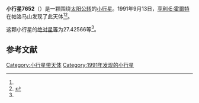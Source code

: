 {{Infobox planet
| bgcolour = #FFFFC0
| name = 7652
| symbol = 
| image = 
| caption = 
| discovery = yes
| discovery_ref = 
| discoverer = [[亨利·E·霍爾特|亨利·E·霍爾特]]
| discovery_site = [[帕洛马山|帕洛马山]] 
| discovered = 1991年9月13日
| designations = yes
| mp_name = 
| named_after = 
| alt_names = 1991 RL5/ 1954 UR / 1986 VO5 / 1994 GL3
| mp_category = [[主带小行星|主带小行星]]
| orbit_ref = <ref name="a">[http://ssd.jpl.nasa.gov/sbdb.cgi?sstr=7652 7652] {{Wayback|url=http://ssd.jpl.nasa.gov/sbdb.cgi?sstr=7652 |date=20210720203623 }}，小行星數據庫瀏覽器（JPL Small-Body Database Browser）－[[美国国家航空航天局|美国国家航空航天局]]喷气推进实验室</ref>
| epoch = 2456400.5 (2013年4月18日更新)
| aphelion = {{convert|3.6573968|AU|km|3|abbr=on|lk=out}}
| perihelion = {{convert|2.4253928|AU|km|3|abbr=on}}
| semimajor = {{convert|3.0413948|AU|km|3|abbr=on}}
| eccentricity = 0.2025393
| period = 1937.347996 [[日|日]]<br />5.3[[儒略年|儒略年]]
| avg_speed = 
| inclination = 10.09577
| asc_node = 20.63207
| mean_anomaly = 
| arg_peri = 27.42566
| satellites = 
| physical_characteristics = yes
| dimensions = 
| mass = 
| density = 
| surface_grav = 
| escape_velocity = 
| sidereal_day = 
| axial_tilt = 
| pole_ecliptic_lat = 
| pole_ecliptic_lon = 
| albedo = 
| temperatures= 
| temp_name1 = 
| mean_temp_1 = 
| max_temp_1 = 
| temp_name2 = 
| max_temp_2 = 
| spectral_type = 
| abs_magnitude = 27.42566
}}

'''小行星7652'''（{{lang-en|7652}}）是一颗围绕[[太阳|太阳]][[公转|公转]]的[[小行星|小行星]]。1991年9月13日，[[亨利·E·霍爾特|亨利·E·霍爾特]]在帕洛马山发现了此天体<ref name="a" /><ref>{{cite news|title=小行星列表|url=http://cfa-www.harvard.edu/iau/lists/NumberedMPs.txt|accessdate=2013-07-08|newspaper=哈佛大学|archive-date=2008-05-17|archive-url=https://web.archive.org/web/20080517010638/http://cfa-www.harvard.edu/iau/lists/NumberedMPs.txt|dead-url=no}}</ref>。

这颗小行星的[[绝对星等|绝对星等]]为27.42566等<ref name="a" />。

==参考文献==
{{reflist}}
{{Minor Planet Number|[[小行星7651|小行星7651]]|[[小行星7653|小行星7653]]}}

{{小天体}}

[[Category:小行星带天体|Category:小行星带天体]]
[[Category:1991年发现的小行星|Category:1991年发现的小行星]]

{{asteroid-stub}}